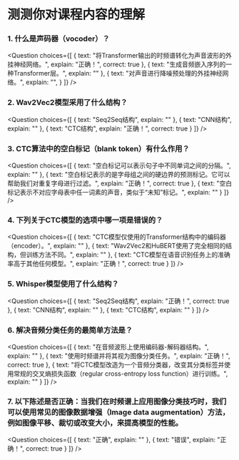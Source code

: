 <!-- DISABLE-FRONTMATTER-SECTIONS -->

# 测测你对课程内容的理解

### 1. 什么是声码器（vocoder）？

<Question
	choices={[
		{
			text: "将Transformer输出的时频谱转化为声音波形的外挂神经网络。",
			explain: "正确！",
			correct: true
		},
		{
			text: "生成音频嵌入序列的一种Transformer层。",
			explain: ""
		},
		{
			text: "对声音进行降噪预处理的外挂神经网络。",
			explain: "",
		}
	]}
/>

### 2. Wav2Vec2模型采用了什么结构？

<Question
	choices={[
		{
			text: "Seq2Seq结构",
			explain: ""
		},
		{
			text: "CNN结构",
			explain: ""
		},
		{
			text: "CTC结构",
			explain: "正确！",
			correct: true
		}
	]}
/>

### 3. CTC算法中的空白标记（blank token）有什么作用？

<Question
	choices={[
		{
			text: "空白标记可以表示句子中不同单词之间的分隔。",
			explain: ""
		},
		{
			text: "空白标记表示的是字母组之间的硬边界的预测标记。它可以帮助我们对重复字母进行过滤。",
			explain: "正确！",
			correct: true
		},
		{
			text: "空白标记表示不对应字母表中任一词素的声音，类似于“未知”标记<UNK>。",
			explain: ""
		}
	]}
/>

### 4. 下列关于CTC模型的选项中哪一项是**错误**的？ 

<Question
	choices={[
		{
			text: "CTC模型仅使用的Transformer结构中的编码器（encoder）。",
			explain: ""
		},
		{
			text: "Wav2Vec2和HuBERT使用了完全相同的结构，但训练方法不同。",
			explain: ""
		},
		{
			text: "CTC模型在语音识别任务上的准确率高于其他任何模型。",
			explain: "正确！",
			correct: true
		}
	]}
/>

### 5. Whisper模型使用了什么结构？

<Question
	choices={[
		{
			text: "Seq2Seq结构",
			explain: "正确！",
			correct: true
		},
		{
			text: "CNN结构",
			explain: ""
		},
		{
			text: "CTC结构",
			explain: ""
		}
	]}
/>

### 6. 解决音频分类任务的最简单方法是？

<Question
	choices={[
		{
			text: "在音频波形上使用编码器-解码器结构。",
			explain: ""
		},
		{
			text: "使用时频谱并将其视为图像分类任务。",
			explain: "正确！",
			correct: true
		},
		{
			text: "将CTC模型改造为一个音频分类器，改变其分类标签并使用常规的交叉熵损失函数（regular cross-entropy loss function）进行训练。",
			explain: ""
		}
	]}
/>

### 7. 以下陈述是否正确：当我们在时频谱上应用图像分类技巧时，我们可以使用常见的图像数据增强（Image data augmentation）方法，例如图像平移、裁切或改变大小，来提高模型的性能。

<Question
	choices={[
		{
			text: "正确",
			explain: ""
		},
		{
			text: "错误",
			explain: "正确！",
			correct: true
		}
	]}
/>
